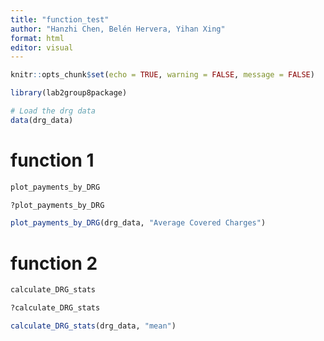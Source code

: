 ```yaml
---
title: "function_test"
author: "Hanzhi Chen, Belén Hervera, Yihan Xing"
format: html
editor: visual
---
```


```r
knitr::opts_chunk$set(echo = TRUE, warning = FALSE, message = FALSE)
```

```r
library(lab2group8package)
```

```r
# Load the drg data 
data(drg_data)
```

# function 1

```r
plot_payments_by_DRG
```

```r
?plot_payments_by_DRG
```

```r
plot_payments_by_DRG(drg_data, "Average Covered Charges")
```

# function 2

```r
calculate_DRG_stats
```

```r
?calculate_DRG_stats
```

```r
calculate_DRG_stats(drg_data, "mean")
```
